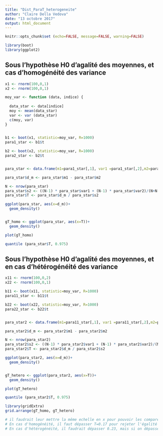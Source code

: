 ```yaml
---
title: "Dist_ParaT_heterogeneite"
author: "Claire Della Vedova"
date: "13 octobre 2017"
output: html_document
---
```




```r

knitr::opts_chunk$set (echo=FALSE, message=FALSE, warning=FALSE)


```

```r

library(boot)
library(ggplot2)

```



## Sous l'hypothèse H0 d'agalité des moyennes, et cas d'homogénéité des variance

```r

x1 <- rnorm(100,0,1)
x2 <- rnorm(100,0,1)


```


```r

moy_var <- function (data, indice) {
  
  data_star <- data[indice]
  moy <- mean(data_star)
  var <- var (data_star)
  c(moy, var)
}
  


```

```r

b1 <- boot(x1, statistic=moy_var, R=1000)
para1_star <- b1$t

b2 <- boot(x2, statistic=moy_var, R=1000)
para2_star <- b2$t


para_star <- data.frame(m1=para1_star[,1], var1 =para1_star[,2],m2=para2_star[,1], var2 =para2_star[,2] )

para_star$d_m <- para_star$m1 - para_star$m2

N <- nrow(para_star)
para_star$s2 <- ((N-1) * para_star$var1 + (N-1) * para_star$var2)/(N+N-2) 
para_star$T <- para_star$d_m / para_star$s2


```


```r


ggplot(para_star, aes(x=d_m))+
  geom_density()


gT_homo <- ggplot(para_star, aes(x=T))+
  geom_density()

plot(gT_homo)
```

```r

quantile (para_star$T, 0.975)


```


## Sous l'hypothèse H0 d'agalité des moyennes, et en cas d'hétérogénéité des variance

```r

x11 <- rnorm(100,0,2)
x22 <- rnorm(100,0,1)


```



```r

b11 <- boot(x11, statistic=moy_var, R=1000)
para11_star <- b11$t

b22 <- boot(x22, statistic=moy_var, R=1000)
para22_star <- b22$t


para_star2 <- data.frame(m1=para11_star[,1], var1 =para11_star[,2],m2=para22_star[,1], var2 =para22_star[,2] )

para_star2$d_m <- para_star2$m1 - para_star2$m2

N <- nrow(para_star2)
para_star2$s2 <- ((N-1) * para_star2$var1 + (N-1) * para_star2$var2)/(N+N-2) 
para_star2$T <- para_star2$d_m / para_star2$s2


```


```r


ggplot(para_star2, aes(x=d_m))+
  geom_density()


gT_hetero <- ggplot(para_star2, aes(x=T))+
  geom_density()

plot(gT_hetero)

```

```r

quantile (para_star2$T, 0.975)


```

```r
library(gridExtra)
grid.arrange(gT_homo, gT_hetero)

# il faudrait leur mettre la même echelle en x pour pouvoir les comparer
# En cas d'homogénéité, il faut dépasser T=0.17 pour rejeter l'égalité des moyennes
# En cas d'hétérogénéité, il faudrait dépasser 0.23, mais si on dépasse 0.17 on va considérer que les moyennes ne sont pas homogènes. C'est pour cela que le risque alpha de 5% n'est pas conservée. Car le limite de 0.17 correspond à une probabilité supérieure à 0.05 dans le cas d'une hétérogénéité
```




